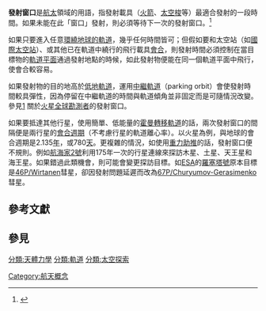 '''發射窗口'''是[[航太|航太]]領域的用語，指發射載具（[[火箭|火箭]]、[[太空梭|太空梭]]等）最適合發射的一段時間。如果未能在此「窗口」發射，則必須等待下一次的發射窗口。<ref>{{Cite web |url=http://www.nasa.gov/audience/forstudents/brainbites/nonflash/bb_home_launchwindow.html |title=What is a launch window? |accessdate=2010-07-15 |archive-date=2015-05-29 |archive-url=https://web.archive.org/web/20150529161047/http://www.nasa.gov/audience/forstudents/brainbites/nonflash/bb_home_launchwindow.html |dead-url=no }}</ref>

如果只要進入任意[[地心軌道|環繞地球的軌道]]，幾乎任何時間皆可；但假如要和太空站（如[[國際太空站|國際太空站]]）、或其他已在軌道中繞行的飛行載具[[太空會合|會合]]，則發射時間必須控制在當目標物的[[軌道平面|軌道平面]]通過發射地點的時候，如此發射物便能在同一個軌道平面中飛行，使會合較容易。

如果發射物的目的地高於[[低地軌道|低地軌道]]，運用[[中繼軌道|中繼軌道]]（parking orbit）會使發射時間較具彈性，因為停留在中繼軌道的時間與軌道傾角並非固定而是可隨情況改變。參見[http://mars.jpl.nasa.gov/mgs/overvu/delta/window/window.html] {{Wayback|url=http://mars.jpl.nasa.gov/mgs/overvu/delta/window/window.html |date=20170309023719 }}關於[[火星全球勘測者|火星全球勘測者]]的發射窗口。

如果要抵達其他行星，使用簡單、低能量的[[霍曼轉移軌道|霍曼轉移軌道]]的話，兩次發射窗口的間隔便是兩行星的[[軌道週期|會合週期]]（不考慮行星的軌道離心率）。以火星為例，與地球的會合週期是2.135[[年|年]]，或780[[天|天]]。更複雜的情況，如使用[[重力助推|重力助推]]的話，發射窗口便不規則。例如[[航海家2號|航海家2號]]利用175年一次的行星連線來探訪木星、土星、天王星和海王星。如果錯過此類機會，則可能會變更探訪目標。如[[ESA|ESA]]的[[羅塞塔號|羅塞塔號]]原本目標是[[46P/Wirtanen|46P/Wirtanen]]彗星，卻因發射問題延遲而改為[[67P/Churyumov-Gerasimenko|67P/Churyumov-Gerasimenko]]彗星。

== 參考文獻 ==
{{reflist}}

== 參見 ==

{{太空小作品}}
{{軌道}}

[[分類:天體力學|分類:天體力學]]
[[分類:軌道|分類:軌道]]
[[分類:太空探索|分類:太空探索]]
[[Category:航天概念|Category:航天概念]]